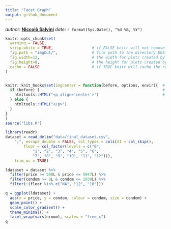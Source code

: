 ```yaml
---
title: "Facet Graph"
output: github_document
---
```


_author_: **[Niccolò Salvini](https://niccolosalvini.netlify.app/)**
_date_: `r format(Sys.Date(), "%d %B, %Y")`





```r

knitr::opts_chunk$set(
  warning = FALSE,  
  strip.white = TRUE,                 # if FALSE knitr will not remove white spaces at the beg or end
  fig.path = "imgOut/",               # file path to the directory DESTINATION where knitr shall store the
  fig.width=12,                       # the width for plots created by code chunk
  fig.height=8,                       # the height for plots created by code chunk
  cache = FALSE                       # if TRUE knitr will cache the results to reuse in future knits
)


knitr::knit_hooks$set(imgcenter = function(before, options, envir){  # to center image 
  if (before) {                                                      # add imgcenter = TRUE
    htmltools::HTML("<p align='center'>")                            # to the chunk options
  } else {
    htmltools::HTML("</p>")
  }
}
)
source("libs.R")

```


```r

library(readr)
dataset = read_delim("data/final_dataset.csv", 
    ";", escape_double = FALSE, col_types = cols(X1 = col_skip(), 
        floor = col_factor(levels = c("0", 
            "1", "2", "3", "4", "5", "6", 
            "7", "8", "9", "10", "11", "12"))), 
    trim_ws = TRUE)

```

 
```r

ldataset = dataset %>%
  filter(price >= 500L & price <= 5047L) %>%
  filter(condom >= 0L & condom <= 1030L) %>%
  filter(!(floor %in% c("NA", "12", "10")))

q = ggplot(ldataset) +
  aes(x = price, y = condom, colour = condom, size = condom) +
  geom_point() +
  scale_color_gradient() +
  theme_minimal() +
  facet_wrap(vars(nroom), scales = "free_x")
q

```

